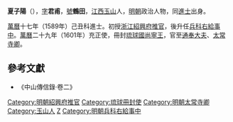 '''夏子陽'''（{{bd|1522年||1610年|catIdx=X夏}}），[[表字|字]]'''君甫'''，[[號|號]]'''鶴田'''，[[江西|江西]][[玉山|玉山]]人，[[明朝|明朝]]政治人物，同[[進士|進士]]出身。

[[萬曆|萬曆]]十七年（1589年）己丑科進士。初授[[浙江|浙江]][[紹興府|紹興府]][[推官|推官]]，後升任[[兵科|兵科]][[右給事中|右給事中]]。[[萬曆|萬曆]]二十九年（1601年）充正使，冊封[[琉球國|琉球國]][[尚寧王|尚寧王]]，官至[[通奉大夫|通奉大夫]]、[[太常寺卿|太常寺卿]]。

==參考文獻==
*《中山傳信錄·卷二》

{{萬曆十七年己丑科殿試金榜}}
{{DEFAULTSORT:Xia夏}}

[[Category:明朝紹興府推官|Category:明朝紹興府推官]]
[[Category:琉球冊封使|Category:琉球冊封使]]
[[Category:明朝太常寺卿|Category:明朝太常寺卿]]
[[Category:玉山人|Category:玉山人]]
[[Category:夏姓|Z]]
[[Category:明朝兵科右給事中|Category:明朝兵科右給事中]]